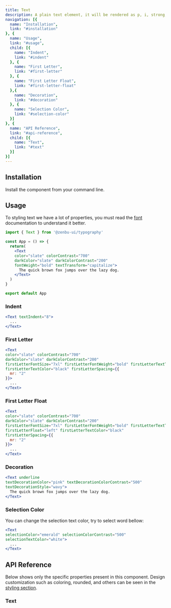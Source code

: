 ```yaml
---
title: Text
description: A plain text element, it will be rendered as p, i, strong, or span element.
navigation: [{
  name: "Installation",
  link: "#installation"
}, {
  name: "Usage",
  link: "#usage",
  child: [{
    name: "Indent",
    link: "#indent"
  }, {
    name: "First Letter",
    link: "#first-letter"
  }, {
    name: "First Letter Float",
    link: "#first-letter-float"
  },{
    name: "Decoration",
    link: "#decoration"
  }, {
    name: "Selection Color",
    link: "#selection-color"
  }]
}, {
  name: "API Reference",
  link: "#api-reference",
  child: [{
    name: "Text",
    link: "#text"
  }]
}]
---
```


<PreviewText />

## Installation
Install the component from your command line.

<NpmInstall packageName="@zenbu-ui/typography" />

## Usage
To styling text we have a lot of properties, you must read the [font](/docs/font) documentation to understand it better.

```jsx
import { Text } from '@zenbu-ui/typography'

const App = () => {
  return(
    <Text
    color="slate" colorContrast="700"
    darkColor="slate" darkColorContrast="200"
    fontWeight="bold" textTransform="capitalize">
      The quick brown fox jumps over the lazy dog.
    </Text>
  )
}

export default App
```

### Indent
<PreviewTextIndent />

```jsx
<Text textIndent="8">
  ...
</Text>
```

### First Letter
<PreviewTextFirstLetter />

```jsx
<Text
color="slate" colorContrast="700"
darkColor="slate" darkColorContrast="200"
firstLetterFontSize="7xl" firstLetterFontWeight="bold" firstLetterTextTransform="uppercase"
firstLetterTextColor="black" firstLetterSpacing={{
  mr: "2"
}}>
  ...
</Text>
```

### First Letter Float
<PreviewTextFirstLetterFloat />

```jsx
<Text
color="slate" colorContrast="700"
darkColor="slate" darkColorContrast="200"
firstLetterFontSize="7xl" firstLetterFontWeight="bold" firstLetterTextTransform="uppercase"
firstLetterFloat="left" firstLetterTextColor="black"
firstLetterSpacing={{
  mr: "2"
}}>
  ...
</Text>
```

### Decoration
<PreviewTextDecoration />

```jsx
<Text underline
textDecorationColor="pink" textDecorationColorContrast="500"
textDecorationStyle="wavy">
  The quick brown fox jumps over the lazy dog.
</Text>
```

### Selection Color
You can change the selection text color, try to select word bellow:

<PreviewTextSelection />

```jsx
<Text
selectionColor="emerald" selectionColorContrast="500"
selectionTextColor="white">
  ...
</Text>
```

## API Reference
Below shows only the specific properties present in this component. Design customization such as coloring, rounded, and others can be seen in the [styling section](/docs/styling).

### Text
<TextProps />
